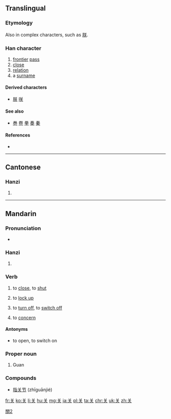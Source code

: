 {{also|關|関|灷|天}}
==Translingual==

===Etymology===
{{Han simp|関}}

Also {{Han simp|灷}} in complex characters, such as [[朕]].

===Han character===
{{Han char|rn=12|rad=八|as=04|sn=6|four=|canj=廿大 (TK)|ids=⿱[[丷]][[天]]}}

# [[frontier]] [[pass]]
# [[close]]
# [[relation]]
# a [[surname]]

====Derived characters====
* [[朕]] [[咲]]

====See also====
* [[巻]] [[卷]] [[拳]] [[奏]] [[秦]] {{qualifier|graphically similar upper portion}}

====References====
* {{Han ref|kx=0250.071|hdz=10242.070|uh=5173|ud=20851}}

[[Category:CJKV characters simplified differently in Japan and China|關2]]

----

==Cantonese==

===Hanzi===
{{yue-hanzi|jyut=gwaan1|y=gwaan1|tra=關}}

# {{defn|lang=yue|sort=八04}}

----

==Mandarin==

===Pronunciation===
* {{audio|zh-guān.ogg|audio|lang=cmn}}

===Hanzi===
{{cmn-hanzi|tra=關|pin=[[guān]] ([[guan1]])|wg=kuan<sup>1</sup>}}

# {{defn|lang=cmn|sort=八04}}

===Verb===
{{cmn-verb|s|tra=關|pin=guān|pint=guan1}}

# to [[close]], to [[shut]]
#: {{zh-usex|我 忘记 关 窗子 了。|I forgot to close the window.}}
#: {{zh-usex|他 在 圣诞节 时 关 了 店铺.|He shut up his shop at Christmas.}}  
# to [[lock up]]
#: {{zh-usex|那 囚犯 被 关 在 单人 牢房 内。|The prisoner was locked in a cell.}}
# to [[turn off]], to [[switch off]] 
#: {{zh-usex|关 电灯|to switch the light off|inline=y}}
# to [[concern]]
#: {{zh-usex|这 不 关 我 的 事。|It does not concern me.}}

====Antonyms====
* {{l|cmn|开}} to open, to switch on

===Proper noun===
{{cmn-proper noun|s|tra=關|pin=guān|pint=guan1}}

# {{surname|lang=cmn}} Guan

===Compounds===
* [[指关节]] (zhīguānjié)

[[fr:关]]
[[ko:关]]
[[li:关]]
[[hu:关]]
[[mg:关]]
[[ja:关]]
[[pl:关]]
[[ta:关]]
[[chr:关]]
[[uk:关]]
[[zh:关]]